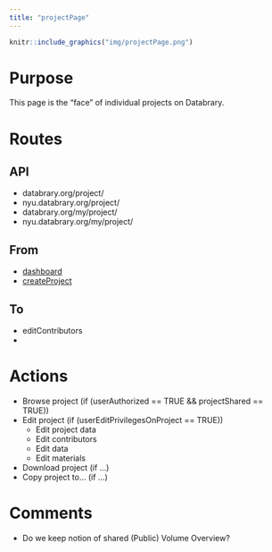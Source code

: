 ```yaml
---
title: "projectPage"
---
```


```r
knitr::include_graphics("img/projectPage.png")
```

# Purpose

This page is the "face" of individual projects on Databrary.

# Routes

## API

- databrary.org/project/<id>
- nyu.databrary.org/project/<id>
- databrary.org/my/project/<id>
- nyu.databrary.org/my/project/<id>

## From

- [dashboard](landingPageAuth.html)
- [createProject](createProject.html)

## To

- editContributors
- 

# Actions

- Browse project (if (userAuthorized == TRUE && projectShared == TRUE))
- Edit project (if (userEditPrivilegesOnProject == TRUE))
    - Edit project data
    - Edit contributors
    - Edit data
    - Edit materials
- Download project (if ...)
- Copy project to... (if ...)

# Comments

- Do we keep notion of shared (Public) Volume Overview?